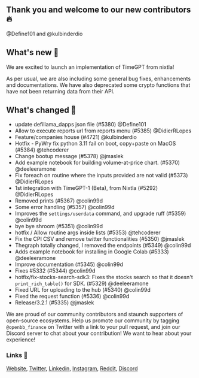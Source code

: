 ## Thank you and welcome to our new contributors 🔥
@Define101 and @kulbinderdio

## What's new 🎉

We are excited to launch an implementation of TimeGPT from nixtla!

As per usual, we are also including some general bug fixes, enhancements and documentations.  We have also deprecated some crypto functions that have not been returning data from their API.

## What's changed 🚀
* update defillama_dapps json file (#5380) @Define101
* Allow to execute reports url from reports menu (#5385) @DidierRLopes
* Feature/companies house (#4721) @kulbinderdio
* Hotfix - PyWry fix python 3.11 fail on boot, copy+paste on MacOS (#5384) @tehcoderer
* Change bootup message (#5378) @jmaslek
* Add example notebook for building volume-at-price chart. (#5370) @deeleeramone
* Fix foreach on routine where the inputs provided are not valid (#5373) @DidierRLopes
* 1st integration with TimeGPT-1 (Beta), from Nixtla (#5292) @DidierRLopes
* Removed prints (#5367) @colin99d
* Some error handling (#5357) @colin99d
* Improves the `settings/userdata` command, and upgrade ruff (#5359) @colin99d
* bye bye shroom (#5351) @colin99d
* hotfix / Allow routine args inside lists (#5353) @tehcoderer
* Fix the CPI CSV and remove twitter functionalities (#5350) @jmaslek
* Thegraph totally changed, I removed the endpoints (#5349) @colin99d
* Adds example notebook for installing in Google Colab (#5333) @deeleeramone
* Improve documentation (#5345) @colin99d
* Fixes #5332 (#5344) @colin99d
* hotfix/fix-stocks-search-sdk3: Fixes the stocks search so that it doesn't `print_rich_table()` for SDK. (#5329) @deeleeramone
* Fixed URL for uploading to the hub (#5340) @colin99d
* Fixed the request function (#5336) @colin99d
* Release/3.2.1 (#5335) @jmaslek

We are proud of our community contributors and staunch supporters of open-source ecosystems.
Help us promote our community by tagging `@openbb_finance` on Twitter with a link to your pull request,
and join our Discord server to chat about your contribution! We want to hear about your experience!

### Links 🦋
[Website](https://openbb.co/), [Twitter](https://twitter.com/openbb_finance), [Linkedin](https://www.linkedin.com/company/openbb-finance), [Instagram](https://www.instagram.com/openbb.finance/), [Reddit](https://www.reddit.com/r/openbb/), [Discord](https://discord.com/invite/xPHTuHCmuV)
